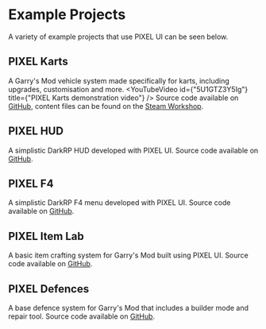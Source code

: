 

# Example Projects
A variety of example projects that use PIXEL UI can be seen below.

## PIXEL Karts
A Garry's Mod vehicle system made specifically for karts, including upgrades, customisation and more.
<YouTubeVideo id={"5U1GTZ3Y5Ig"} title={"PIXEL Karts demonstration video"} />
Source code available on [GitHub](https://github.com/TomDotBat/pixel-karts), content files can be found on the [Steam Workshop](https://steamcommunity.com/sharedfiles/filedetails/?id=2395634176).

## PIXEL HUD
A simplistic DarkRP HUD developed with PIXEL UI.
<Screenshot src={pixelHudImage} alt="PIXEL HUD" />
Source code available on [GitHub](https://github.com/TomDotBat/pixel-hud).

## PIXEL F4
A simplistic DarkRP F4 menu developed with PIXEL UI.
<Screenshot src={pixelF4Image} alt="PIXEL F4" />
Source code available on [GitHub](https://github.com/TomDotBat/pixel-f4).

## PIXEL Item Lab
A basic item crafting system for Garry's Mod built using PIXEL UI.
<Screenshot src={pixelItemLabImage} alt="PIXEL Item Lab" />
Source code available on [GitHub](https://github.com/TomDotBat/pixel-itemlab).

## PIXEL Defences
A base defence system for Garry's Mod that includes a builder mode and repair tool.
<Screenshot src={pixelDefencesImage} alt="PIXEL Defences" />
Source code available on [GitHub](https://github.com/TomDotBat/pixel-defences).